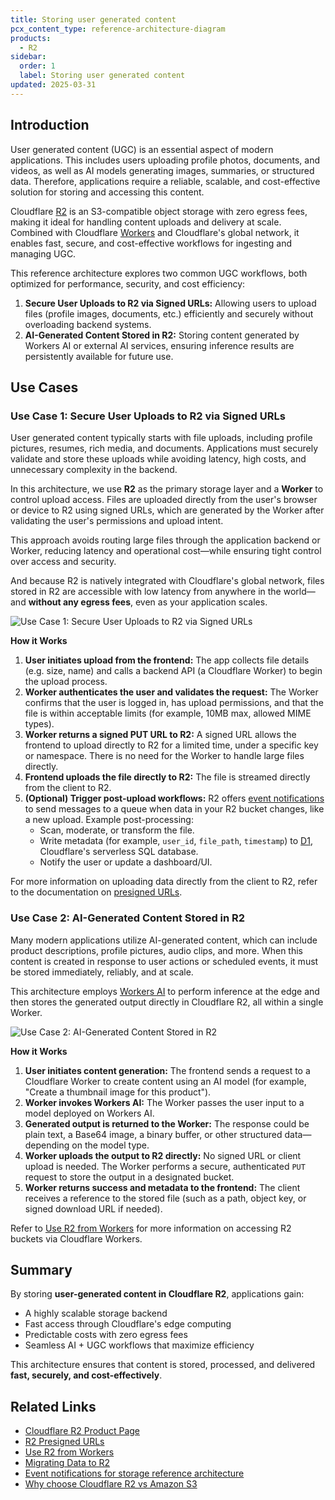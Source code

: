 ```yaml
---
title: Storing user generated content
pcx_content_type: reference-architecture-diagram
products:
  - R2
sidebar:
  order: 1
  label: Storing user generated content
updated: 2025-03-31
---
```


## Introduction

User generated content (UGC) is an essential aspect of modern applications. This includes users uploading profile photos, documents, and videos, as well as AI models generating images, summaries, or structured data. Therefore, applications require a reliable, scalable, and cost-effective solution for storing and accessing this content.

Cloudflare [R2](/r2/) is an S3-compatible object storage with zero egress fees, making it ideal for handling content uploads and delivery at scale. Combined with Cloudflare [Workers](/workers/) and Cloudflare's global network, it enables fast, secure, and cost-effective workflows for ingesting and managing UGC.

This reference architecture explores two common UGC workflows, both optimized for performance, security, and cost efficiency:

1. **Secure User Uploads to R2 via Signed URLs:** Allowing users to upload files (profile images, documents, etc.) efficiently and securely without overloading backend systems.
2. **AI-Generated Content Stored in R2:** Storing content generated by Workers AI or external AI services, ensuring inference results are persistently available for future use.

## Use Cases

### Use Case 1: Secure User Uploads to R2 via Signed URLs

User generated content typically starts with file uploads, including profile pictures, resumes, rich media, and documents. Applications must securely validate and store these uploads while avoiding latency, high costs, and unnecessary complexity in the backend.

In this architecture, we use **R2** as the primary storage layer and a **Worker** to control upload access. Files are uploaded directly from the user's browser or device to R2 using signed URLs, which are generated by the Worker after validating the user's permissions and upload intent.

This approach avoids routing large files through the application backend or Worker, reducing latency and operational cost—while ensuring tight control over access and security.

And because R2 is natively integrated with Cloudflare's global network, files stored in R2 are accessible with low latency from anywhere in the world—and **without any egress fees**, even as your application scales.

![Use Case 1: Secure User Uploads to R2 via Signed URLs](~/assets/images/reference-architecture/storing-user-generated-content/uploads-to-r2-via-signed-urls.svg "Use Case 1: Secure User Uploads to R2 via Signed URLs")

**How it Works**

1. **User initiates upload from the frontend:** The app collects file details (e.g. size, name) and calls a backend API (a Cloudflare Worker) to begin the upload process.
2. **Worker authenticates the user and validates the request:** The Worker confirms that the user is logged in, has upload permissions, and that the file is within acceptable limits (for example, 10MB max, allowed MIME types).
3. **Worker returns a signed PUT URL to R2:** A signed URL allows the frontend to upload directly to R2 for a limited time, under a specific key or namespace. There is no need for the Worker to handle large files directly.
4. **Frontend uploads the file directly to R2:** The file is streamed directly from the client to R2.
5. **(Optional) Trigger post-upload workflows:** R2 offers [event notifications](/r2/buckets/event-notifications/) to send messages to a queue when data in your R2 bucket changes, like a new upload. Example post-processing:
   - Scan, moderate, or transform the file.
   - Write metadata (for example, `user_id`, `file_path`, `timestamp`) to [D1](/d1/), Cloudflare's serverless SQL database.
   - Notify the user or update a dashboard/UI.

For more information on uploading data directly from the client to R2, refer to the documentation on [presigned URLs](/r2/api/s3/presigned-urls/).

### Use Case 2: AI-Generated Content Stored in R2

Many modern applications utilize AI-generated content, which can include product descriptions, profile pictures, audio clips, and more. When this content is created in response to user actions or scheduled events, it must be stored immediately, reliably, and at scale.

This architecture employs [Workers AI](/workers-ai/) to perform inference at the edge and then stores the generated output directly in Cloudflare R2, all within a single Worker.

![Use Case 2: AI-Generated Content Stored in R2](~/assets/images/reference-architecture/storing-user-generated-content/ai-generated-content-in-r2.svg "Use Case 2: AI-Generated Content Stored in R2")

**How it Works**

1. **User initiates content generation:** The frontend sends a request to a Cloudflare Worker to create content using an AI model (for example, "Create a thumbnail image for this product").
2. **Worker invokes Workers AI:** The Worker passes the user input to a model deployed on Workers AI.
3. **Generated output is returned to the Worker:** The response could be plain text, a Base64 image, a binary buffer, or other structured data—depending on the model type.
4. **Worker uploads the output to R2 directly:** No signed URL or client upload is needed. The Worker performs a secure, authenticated `PUT` request to store the output in a designated bucket.
5. **Worker returns success and metadata to the frontend:** The client receives a reference to the stored file (such as a path, object key, or signed download URL if needed).

Refer to [Use R2 from Workers](/r2/api/workers/workers-api-usage/) for more information on accessing R2 buckets via Cloudflare Workers.

## Summary

By storing **user-generated content in Cloudflare R2**, applications gain:

- A highly scalable storage backend
- Fast access through Cloudflare's edge computing
- Predictable costs with zero egress fees
- Seamless AI + UGC workflows that maximize efficiency

This architecture ensures that content is stored, processed, and delivered **fast, securely, and cost-effectively**.

## Related Links

- [Cloudflare R2 Product Page](/r2/)
- [R2 Presigned URLs](/r2/api/s3/presigned-urls/)
- [Use R2 from Workers](/r2/api/workers/workers-api-usage/)
- [Migrating Data to R2](/r2/data-migration/)
- [Event notifications for storage reference architecture](/reference-architecture/diagrams/storage/event-notifications-for-storage/)
- [Why choose Cloudflare R2 vs Amazon S3](https://www.cloudflare.com/pg-cloudflare-r2-vs-aws-s3/)
